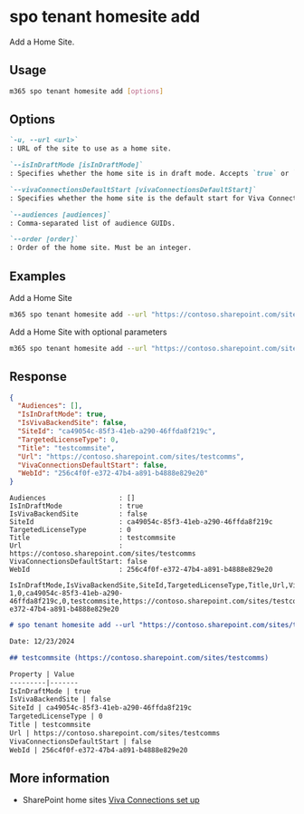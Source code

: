 
# spo tenant homesite add

Add a Home Site.

## Usage

```sh
m365 spo tenant homesite add [options]
```

## Options

```md definition-list
`-u, --url <url>`
: URL of the site to use as a home site.

`--isInDraftMode [isInDraftMode]`
: Specifies whether the home site is in draft mode. Accepts `true` or `false`.

`--vivaConnectionsDefaultStart [vivaConnectionsDefaultStart]`
: Specifies whether the home site is the default start for Viva Connections. Accepts `true` or `false`.

`--audiences [audiences]`
: Comma-separated list of audience GUIDs.

`--order [order]`
: Order of the home site. Must be an integer.
```

## Examples

Add a Home Site

```sh
m365 spo tenant homesite add --url "https://contoso.sharepoint.com/sites/testcomms"
```

Add a Home Site with optional parameters

```sh
m365 spo tenant homesite add --url "https://contoso.sharepoint.com/sites/testcomms" --isInDraftMode true --vivaConnectionsDefaultStart false --audiences "af8c0bc8-7b1b-44b4-b087-ffcc8df70d16,754ff15c-76b1-44cb-88c7-0065a4d3cfb7" --order 2 
```
## Response

<Tabs>
  <TabItem value="JSON">

  ```json
  {
    "Audiences": [],
    "IsInDraftMode": true,
    "IsVivaBackendSite": false,
    "SiteId": "ca49054c-85f3-41eb-a290-46ffda8f219c",
    "TargetedLicenseType": 0,
    "Title": "testcommsite",
    "Url": "https://contoso.sharepoint.com/sites/testcomms",
    "VivaConnectionsDefaultStart": false,
    "WebId": "256c4f0f-e372-47b4-a891-b4888e829e20"
  }
  ```

  </TabItem>
  <TabItem value="Text">

  ```text
  Audiences                  : []
  IsInDraftMode              : true
  IsVivaBackendSite          : false
  SiteId                     : ca49054c-85f3-41eb-a290-46ffda8f219c
  TargetedLicenseType        : 0
  Title                      : testcommsite
  Url                        : https://contoso.sharepoint.com/sites/testcomms
  VivaConnectionsDefaultStart: false
  WebId                      : 256c4f0f-e372-47b4-a891-b4888e829e20
  ```

  </TabItem>
  <TabItem value="CSV">

  ```csv
  IsInDraftMode,IsVivaBackendSite,SiteId,TargetedLicenseType,Title,Url,VivaConnectionsDefaultStart,WebId
  1,0,ca49054c-85f3-41eb-a290-46ffda8f219c,0,testcommsite,https://contoso.sharepoint.com/sites/testcomms,0,256c4f0f-e372-47b4-a891-b4888e829e20
  ```

  </TabItem>
  <TabItem value="Markdown">

  ```md
  # spo tenant homesite add --url "https://contoso.sharepoint.com/sites/testcomms"

  Date: 12/23/2024

  ## testcommsite (https://contoso.sharepoint.com/sites/testcomms)

  Property | Value
  ---------|-------
  IsInDraftMode | true
  IsVivaBackendSite | false
  SiteId | ca49054c-85f3-41eb-a290-46ffda8f219c
  TargetedLicenseType | 0
  Title | testcommsite
  Url | https://contoso.sharepoint.com/sites/testcomms
  VivaConnectionsDefaultStart | false
  WebId | 256c4f0f-e372-47b4-a891-b4888e829e20
  ```
  </TabItem>
</Tabs>

## More information

- SharePoint home sites [Viva Connections set up](https://learn.microsoft.com/en-us/viva/connections/set-up-admin-center)

